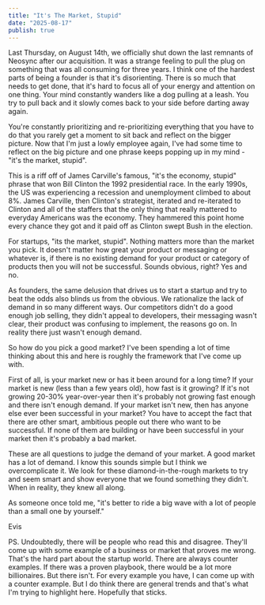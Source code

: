 ```yaml
---
title: "It's The Market, Stupid"
date: "2025-08-17"
publish: true
---
```


Last Thursday, on August 14th, we officially shut down the last remnants of Neosync after our acquisition. It was a strange feeling to pull the plug on something that was all consuming for three years. I think one of the hardest parts of being a founder is that it's disorienting. There is so much that needs to get done, that it's hard to focus all of your energy and attention on one thing. Your mind constantly wanders like a dog pulling at a leash. You try to pull back and it slowly comes back to your side before darting away again.

You're constantly prioritizing and re-prioritizing everything that you have to do that you rarely get a moment to sit back and reflect on the bigger picture. Now that I'm just a lowly employee again, I've had some time to reflect on the big picture and one phrase keeps popping up in my mind - "it's the market, stupid".

This is a riff off of James Carville's famous, "it's the economy, stupid" phrase that won Bill Clinton the 1992 presidential race. In the early 1990s, the US was experiencing a recession and unemployment climbed to about 8%. James Carville, then Clinton's strategist, iterated and re-iterated to Clinton and all of the staffers that the only thing that really mattered to everyday Americans was the economy. They hammered this point home every chance they got and it paid off as Clinton swept Bush in the election.

For startups, "its the market, stupid". Nothing matters more than the market you pick. It doesn't matter how great your product or messaging or whatever is, if there is no existing demand for your product or category of products then you will not be successful. Sounds obvious, right? Yes and no.

As founders, the same delusion that drives us to start a startup and try to beat the odds also blinds us from the obvious. We rationalize the lack of demand in so many different ways. Our competitors didn't do a good enough job selling, they didn't appeal to developers, their messaging wasn't clear, their product was confusing to implement, the reasons go on. In reality there just wasn't enough demand.

So how do you pick a good market? I've been spending a lot of time thinking about this and here is roughly the framework that I've come up with.

First of all, is your market new or has it been around for a long time? If your market is new (less than a few years old), how fast is it growing? If it's not growing 20-30% year-over-year then it's probably not growing fast enough and there isn't enough demand. If your market isn't new, then has anyone else ever been successful in your market? You have to accept the fact that there are other smart, ambitious people out there who want to be successful. If none of them are building or have been successful in your market then it's probably a bad market.

These are all questions to judge the demand of your market. A good market has a lot of demand. I know this sounds simple but I think we overcomplicate it. We look for these diamond-in-the-rough markets to try and seem smart and show everyone that we found something they didn't. When in reality, they knew all along.

As someone once told me, "it's better to ride a big wave with a lot of people than a small one by yourself."

Evis

PS. Undoubtedly, there will be people who read this and disagree. They'll come up with some example of a business or market that proves me wrong. That's the hard part about the startup world. There are always counter examples. If there was a proven playbook, there would be a lot more billionaires. But there isn't. For every example you have, I can come up with a counter example. But I do think there are general trends and that's what I'm trying to highlight here. Hopefully that sticks.
